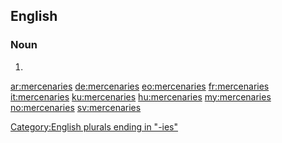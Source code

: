 ==English==

===Noun===
{{head|en|plural}}

# {{plural of|mercenary|lang=en}}

[[Category:English plurals ending in "-ies"]]

[[ar:mercenaries]]
[[de:mercenaries]]
[[eo:mercenaries]]
[[fr:mercenaries]]
[[it:mercenaries]]
[[ku:mercenaries]]
[[hu:mercenaries]]
[[my:mercenaries]]
[[no:mercenaries]]
[[sv:mercenaries]]